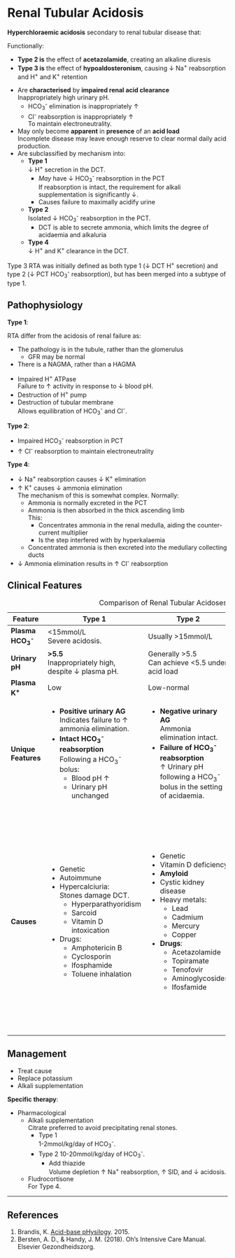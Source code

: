 # Renal Tubular Acidosis {#sec-rta}

**Hyperchloraemic acidosis** secondary to renal tubular disease that:

:::column-margin
:::tick
Functionally:

* **Type 2 is** the effect of **acetazolamide**, creating an alkaline diuresis
* **Type 3 is** the effect of **hypoaldosteronism**, causing ↓ Na^+^ reabsorption and H^+^ and K^+^ retention
:::
:::

* Are **characterised** by **impaired renal acid clearance**\
Inappropriately high urinary pH.
	* HCO~3~^-^ elimination is inappropriately ↑
	* Cl^-^ reabsorption is inappropriately ↑\
	To maintain electroneutrality.
* May only become **apparent** in **presence** of an **acid load**\
Incomplete disease may leave enough reserve to clear normal daily acid production.
* Are subclassified by mechanism into:
	* **Type 1**\
	↓ H^+^ secretion in the DCT.
		* *May* have ↓ HCO~3~^-^ reabsorption in the PCT\
		If reabsorption is intact, the requirement for alkali supplementation is significantly ↓.
		* Causes failure to maximally acidify urine
	* **Type 2**\
	Isolated ↓ HCO~3~^-^ reabsorption in the PCT.
		* DCT is able to secrete ammonia, which limits the degree of acidaemia and alkaluria
	* **Type 4**\
	↓ H^+^ and K^+^ clearance in the DCT.

:::column-margin
Type 3 RTA was initially defined as both type 1 (↓ DCT H^+^ secretion) and type 2 (↓ PCT HCO~3~^-^ reabsorption), but has been merged into a subtype of type 1.
:::


## Pathophysiology

**Type 1**:

:::column-margin
RTA differ from the acidosis of renal failure as:

* The pathology is in the tubule, rather than the glomerulus
	* GFR may be normal
* There is a NAGMA, rather than a HAGMA
:::

* Impaired H^+^ ATPase\
Failure to ↑ activity in response to ↓ blood pH.
* Destruction of H^+^ pump
* Destruction of tubular membrane\
Allows equilibration of HCO~3~^-^ and Cl^-^.


**Type 2**:

* Impaired HCO~3~^-^ reabsorption in PCT
* ↑ Cl^-^ reabsorption to maintain electroneutrality


**Type 4**:

* ↓ Na^+^ reabsorption causes ↓ K^+^ elimination
* ↑ K^+^ causes ↓ ammonia elimination\
The mechanism of this is somewhat complex. Normally:
	* Ammonia is normally excreted in the PCT
	* Ammonia is then absorbed in the thick ascending limb\
	This:
		* Concentrates ammonia in the renal medulla, aiding the counter-current multiplier
		* Is the step interfered with by hyperkalaemia
	* Concentrated ammonia is then excreted into the medullary collecting ducts
* ↓ Ammonia elimination results in ↑ Cl^-^ reabsorption


## Clinical Features

: Comparison of Renal Tubular Acidoses

+----------------------+---------------------------------------------+-----------------------------------------------------------------------+-----------------------------------------+
| Feature              | Type 1                                      | Type 2                                                                | Type 4                                  |
+======================+=============================================+=======================================================================+=========================================+
| **Plasma HCO~3~^-^** | <15mmol/L\                                  | Usually >15mmol/L                                                     |                                         |
|                      | Severe acidosis.                            |                                                                       |                                         |
+----------------------+---------------------------------------------+-----------------------------------------------------------------------+-----------------------------------------+
| **Urinary pH**       | **>5.5**\                                   | Generally >5.5\                                                       | <5.5                                    |
|                      | Inappropriately high, despite ↓ plasma pH.  | Can achieve <5.5 under acid load                                      |                                         |
+----------------------+---------------------------------------------+-----------------------------------------------------------------------+-----------------------------------------+
| **Plasma K^+^**      | Low                                         | Low-normal                                                            | High                                    |
+----------------------+---------------------------------------------+-----------------------------------------------------------------------+-----------------------------------------+
| **Unique Features**  | * **Positive urinary AG**\                  | * **Negative urinary AG**\                                            | **Hyperkalaemia**                       |
|                      | Indicates failure to ↑ ammonia elimination. | Ammonia elimination intact.                                           |                                         |
|                      | * **Intact HCO~3~^-^ reabsorption**\        | * **Failure of HCO~3~^-^ reabsorption**\                              |                                         |
|                      | Following a HCO~3~^-^ bolus:                | ↑ Urinary pH following a HCO~3~^-^ bolus in the setting of acidaemia. |                                         |
|                      |     * Blood pH ↑                            |                                                                       |                                         |
|                      |     * Urinary pH unchanged                  |                                                                       |                                         |
+----------------------+---------------------------------------------+-----------------------------------------------------------------------+-----------------------------------------+
| **Causes**           | * Genetic                                   | * Genetic                                                             | * Aldosterone deficiency                |
|                      | * Autoimmune                                | * Vitamin D deficiency                                                |     * Renin interruption:               |
|                      | * Hypercalciuria:\                          | * **Amyloid**                                                         |         * A2RB                          |
|                      | Stones damage DCT.                          | * Cystic kidney disease                                               |         * ACE-I                         |
|                      |     * Hyperparathyoridism                   | * Heavy metals:                                                       |         * NSAIDs                        |
|                      |     * Sarcoid                               |     * Lead                                                            |         * Heparin                       |
|                      |     * Vitamin D intoxication                |     * Cadmium                                                         |     * Primary                           |
|                      | * Drugs:                                    |     * Mercury                                                         |     * Critical illness                  |
|                      |     * Amphotericin B                        |     * Copper                                                          |     * Calcineurin inhibitors            |
|                      |     * Cyclosporin                           | * **Drugs**:                                                          | * Aldosterone antagonists               |
|                      |     * Ifosphamide                           |     * Acetazolamide                                                   |     * Calcineurin inhibitors            |
|                      |     * Toluene inhalation                    |     * Topiramate                                                      |     * Spironolactone                    |
|                      |                                             |     * Tenofovir                                                       | * Aldosterone-sensitive channel failure |
|                      |                                             |     * Aminoglycosides                                                 |     * Drugs                             |
|                      |                                             |     * Ifosfamide                                                      |         * Amiloride                     |
|                      |                                             |                                                                       |         * Pentamide                     |
|                      |                                             |                                                                       |         * Trimethoprim                  |
|                      |                                             |                                                                       |                                         |
+----------------------+---------------------------------------------+-----------------------------------------------------------------------+-----------------------------------------+



## Management

:::priority
* Treat cause
* Replace potassium
* Alkali supplementation
:::

**Specific therapy**:

* Pharmacological
	* Alkali supplementation\
	Citrate preferred to avoid precipitating renal stones.
		* Type 1\
		1-2mmol/kg/day of HCO~3~^-^.
		* Type 2
		10-20mmol/kg/day of HCO~3~^-^.
			* Add thiazide\
			Volume depletion ↑ Na^+^ reabsorption, ↑ SID, and ↓ acidosis.
	* Fludrocortisone\
	For Type 4.

---

## References

1. Brandis, K. [Acid-base pHysilogy](http://www.anaesthesiamcq.com/AcidBaseBook/ABindex.php). 2015.
2. Bersten, A. D., & Handy, J. M. (2018). Oh’s Intensive Care Manual. Elsevier Gezondheidszorg.
